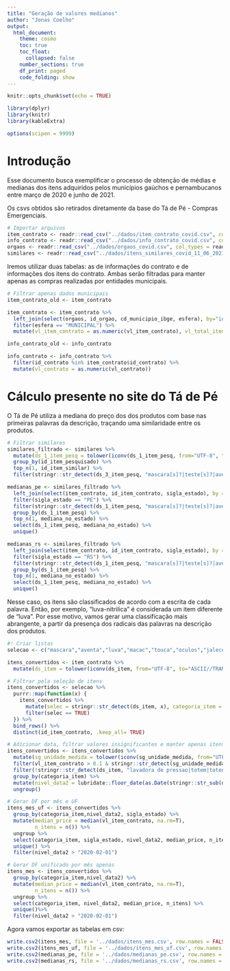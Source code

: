 ```yaml
---
title: "Geração de valores medianos"
author: "Jonas Coelho"
output: 
  html_document:
    theme: cosmo
    toc: true
    toc_float:
      collapsed: false
    number_sections: true
    df_print: paged
    code_folding: show
---
```


```r
knitr::opts_chunk$set(echo = TRUE)
```

```r
library(dplyr)
library(knitr)
library(kableExtra)

options(scipen = 9999)
```

# Introdução

Esse documento busca exemplificar o processo de obtenção de médias e medianas dos itens adquiridos pelos municípios gaúchos e pernambucanos entre março de 2020 e junho de 2021.

Os csvs obtidos são retirados diretamente da base do Tá de Pé - Compras Emergenciais.

```r
# Importar arquivos
item_contrato <- readr::read_csv("../dados/item_contrato_covid.csv", col_types = readr::cols(.default = "c"))
info_contrato <- readr::read_csv("../dados/info_contrato_covid.csv", col_types = readr::cols(.default = "c"))
orgaos <- readr::read_csv("../dados/orgaos_covid.csv", col_types = readr::cols(.default = "c"))
similares <- readr::read_csv("../dados/itens_similares_covid_11_06_2021.csv", col_types = readr::cols(.default = "c"))

```

Iremos utilizar duas tabelas: as de informações do contrato e de informações dos itens do contrato. Ambas serão filtradas para manter apenas as compras realizadas por entidades municipais.
```r
# Filtrar apenas dados municipais
item_contrato_old <- item_contrato

item_contrato <- item_contrato %>%
  left_join(select(orgaos, id_orgao, cd_municipio_ibge, esfera), by="id_orgao") %>%
  filter(esfera == "MUNICIPAL") %>%
  mutate(vl_item_contrato = as.numeric(vl_item_contrato), vl_total_item_contrato = as.numeric(vl_total_item_contrato), qt_itens_contrato = as.numeric(qt_itens_contrato))

info_contrato_old <- info_contrato

info_contrato <- info_contrato %>%
  filter(id_contrato %in% item_contrato$id_contrato) %>%
  mutate(vl_contrato = as.numeric(vl_contrato))
```


# Cálculo presente no site do Tá de Pé

O Tá de Pé utiliza a mediana do preço dos dos produtos com base nas primeiras palavras da descrição, traçando uma similaridade entre os produtos. 

```r
# Filtrar similares
similares_filtrado <- similares %>%
  mutate(ds_1_item_pesq = tolower(iconv(ds_1_item_pesq, from="UTF-8", to="ASCII//TRANSLIT")), ds_2_item_pesq = tolower(iconv(ds_2_item_pesq, from="UTF-8", to="ASCII//TRANSLIT")), ds_3_item_pesq = tolower(iconv(ds_3_item_pesq, from="UTF-8", to="ASCII//TRANSLIT")), unidade_medida_item_pesq = tolower(iconv(unidade_medida_item_pesq, from="UTF-8", to="ASCII//TRANSLIT"))) %>%
  group_by(id_item_pesquisado) %>%
  top_n(1, id_item_similar) %>%
  filter(stringr::str_detect(ds_3_item_pesq, "mascara[s]?|teste[s]?|avental?|alcool?|luva[s]?|termometro?|macacao?|touca?|protetor?|oculos?|sabonete?|sabao?|oximetro?|jaleco?|detergente?|kit?"))

medianas_pe <- similares_filtrado %>%
  left_join(select(item_contrato, id_item_contrato, sigla_estado), by = c("id_item_pesquisado" = "id_item_contrato")) %>%
  filter(sigla_estado == "PE") %>%
  filter(stringr::str_detect(ds_1_item_pesq, "mascara[s]?|teste[s]?|avental?|alcool?|luva[s]?|termometro?|macacao?|touca?|protetor?|oculos?|sabonete?|sabao?|oximetro?|jaleco?|detergente?") & stringr::str_detect(unidade_medida_item_pesq,"un?|ud?")) %>%
  group_by(ds_1_item_pesq) %>%
  top_n(1, mediana_no_estado) %>%
  select(ds_1_item_pesq, mediana_no_estado) %>%
  unique()

medianas_rs <- similares_filtrado %>%
  left_join(select(item_contrato, id_item_contrato, sigla_estado), by = c("id_item_pesquisado" = "id_item_contrato")) %>%
  filter(sigla_estado == "RS") %>%
  filter(stringr::str_detect(ds_1_item_pesq, "mascara[s]?|teste[s]?|avental?|alcool?|luva[s]?|termometro?|macacao?|touca?|protetor?|oculos?|sabonete?|sabao?|oximetro?|jaleco?|detergente?") & unidade_medida_item_pesq == "un") %>%
  group_by(ds_1_item_pesq) %>%
  top_n(1, mediana_no_estado) %>%
  select(ds_1_item_pesq, mediana_no_estado) %>%
  unique()
```

Nesse caso, os itens são classificados de acordo com a escrita de cada palavra. Então, por exemplo, "luva-nitrilica" é considerada um item diferente de "luva". Por esse motivo, vamos gerar uma classificação mais abrangente, a partir da presença dos radicais das palavras na descrição dos produtos.

```r
#! Criar listas
selecao <- c("mascara","aventa","luva","macac","touca","oculos","jaleco","sapatilha","teste","alcoo","sabonete","sabao","detergente","desinfetante","uniforme","detergente","hipoclorito","sapato","viseira")

itens_convertidos <- item_contrato %>%
  mutate(ds_item = tolower(iconv(ds_item, from="UTF-8", to="ASCII//TRANSLIT")))

# Filtrar pela seleção de itens
itens_convertidos <- selecao %>%
  purrr::map(function(x) {
    itens_convertidos %>%
      mutate(selec = stringr::str_detect(ds_item, x), categoria_item = x) %>%
      filter(selec == TRUE)
  }) %>%
  bind_rows() %>%
  distinct(id_item_contrato, .keep_all= TRUE)

# Adicionar data, filtrar valores insignificantes e manter apenas itens com compras por unidade
itens_convertidos <- itens_convertidos %>%
  mutate(sg_unidade_medida = tolower(iconv(sg_unidade_medida, from="UTF-8", to="ASCII//TRANSLIT"))) %>%
  filter(vl_item_contrato > 0.1 & stringr::str_detect(sg_unidade_medida,"un?|ud?")) %>%
  filter(!stringr::str_detect(ds_item, "lavadora de pressao|totem|totens|toten|dispenser")) %>%
  group_by(categoria_item) %>%
  mutate(nivel_data2 = lubridate::floor_date(as.Date(stringr::str_sub(dt_inicio_vigencia, start = 1L, end = 10), tryFormats = c("%Y-%m-%d")),"month")) %>%
  ungroup()

# Gerar DF por mês e UF
itens_mes_uf <- itens_convertidos %>%
  group_by(categoria_item,nivel_data2, sigla_estado) %>%
  mutate(median_price = median(vl_item_contrato, na.rm=T),
         n_itens = n()) %>%
  ungroup %>%
  select(categoria_item, sigla_estado, nivel_data2, median_price, n_itens) %>%
  unique() %>%
  filter(nivel_data2 > "2020-02-01")

# Gerar DF unificado por mês apenas
itens_mes <- itens_convertidos %>%
  group_by(categoria_item,nivel_data2) %>%
  mutate(median_price = median(vl_item_contrato, na.rm=T),
         n_itens = n()) %>%
  ungroup %>%
  select(categoria_item, nivel_data2, median_price, n_itens) %>%
  unique()%>%
  filter(nivel_data2 > "2020-02-01")
```

Agora vamos exportar as tabelas em csv:

```r
write.csv2(itens_mes, file = '../dados/itens_mes.csv', row.names = FALSE, fileEncoding = 'UTF-8')
write.csv2(itens_mes_uf, file = '../dados/itens_mes_uf.csv', row.names = FALSE, fileEncoding = 'UTF-8')
write.csv2(medianas_pe, file = '../dados/medianas_pe.csv', row.names = FALSE, fileEncoding = 'UTF-8')
write.csv2(medianas_rs, file = '../dados/medianas_rs.csv', row.names = FALSE, fileEncoding = 'UTF-8')
```